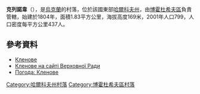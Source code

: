 {{coord|50|8|58|N|35|42|14|E|scale:30000_region:UA|display=title}}

'''克列諾韋'''（{{lang-uk|Кленове}}），是[[烏克蘭|烏克蘭]]的村落，位於該國東部[[哈爾科夫州|哈爾科夫州]]，由[[博霍杜希夫區|博霍杜希夫區]]負責管轄，始建於1804年，面積1.83平方公里，海拔高度169米，2001年人口799，人口密度每平方公里437人。

==參考資料==
* [http://gska2.rada.gov.ua/pls/z7502/A005?rdat1=09.01.2009&rf7571=32396 Кленове]{{dead link|date=2017年11月 |bot=InternetArchiveBot |fix-attempted=yes }}
* [http://gska2.rada.gov.ua/pls/z7502/A005?rdat1=04.04.2007&rf7571=32396 Кленове на сайті Верховної Ради]{{dead link|date=2017年11月 |bot=InternetArchiveBot |fix-attempted=yes }}
* [http://weather.in.ua/ua/har'kovskaja/10653 Погода: Кленове]{{Wayback|url=http://weather.in.ua/ua/har'kovskaja/10653 |date=20160323030216 }}

{{DEFAULTSORT:Кленове}}
[[Category:哈爾科夫州村落|Category:哈爾科夫州村落]]
[[Category:博霍杜希夫區村落|Category:博霍杜希夫區村落]]


{{Kharkiv-geo-stub}}